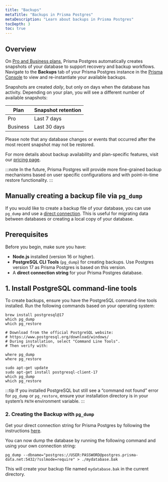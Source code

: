 ```yaml
---
title: "Backups"
metaTitle: "Backups in Prisma Postgres"
metaDescription: "Learn about backups in Prisma Postgres"
tocDepth: 3
toc: true
---
```


## Overview

On [Pro and Business plans](https://www.prisma.io/pricing), Prisma Postgres automatically creates snapshots of your database to support recovery and backup workflows. Navigate to the **Backups** tab of your Prisma Postgres instance in the [Prisma Console](https://console.prisma.io) to view and re-instantiate your available backups.

Snapshots are created _daily_, but only on days when the database has activity. Depending on your plan, you will see a different number of available snapshots:

| Plan     | Snapshot retention |
| -------- | ------------------ |
| Pro      | Last 7 days        |
| Business | Last 30 days       |

Please note that any database changes or events that occurred after the most recent snapshot may not be restored.

For more details about backup availability and plan-specific features, visit our [pricing page](https://www.prisma.io/pricing).

:::note
In the future, Prisma Postgres will provide more fine-grained backup mechanisms based on user specific configurations and with point-in-time restore functionality.
:::

## Manually creating a backup file via `pg_dump`

If you would like to create a backup file of your database, you can use `pg_dump` and use a [direct connection](/postgres/database/direct-connections). This is useful for migrating data between databases or creating a local copy of your database.

## Prerequisites

Before you begin, make sure you have:

- **Node.js** installed (version 16 or higher).
- **PostgreSQL CLI Tools** (`pg_dump`) for creating backups. Use Postgres version 17 as Prisma Postgres is based on this version.
- A **direct connection string** for your Prisma Postgres database.

## 1. Install PostgreSQL command-line tools

To create backups, ensure you have the PostgreSQL command-line tools installed. Run the following commands based on your operating system:

<TabbedContent code>

<TabItem value="macOS">

```terminal
brew install postgresql@17
which pg_dump
which pg_restore
```

</TabItem>

<TabItem value="Windows">

```terminal
# Download from the official PostgreSQL website:
# https://www.postgresql.org/download/windows/
# During installation, select "Command Line Tools".
# Then verify with:

where pg_dump
where pg_restore
```

</TabItem>

<TabItem value="Linux">

```terminal
sudo apt-get update
sudo apt-get install postgresql-client-17
which pg_dump
which pg_restore
```

</TabItem>

</TabbedContent>

:::tip
If you installed PostgreSQL but still see a “command not found” error for `pg_dump` or `pg_restore`, ensure your installation directory is in your system’s `PATH` environment variable.
:::

### 2. Creating the Backup with `pg_dump`

Get your direct connection string for Prisma Postgres by following the instructions [here](/postgres/database/direct-connections#how-to-connect-to-prisma-postgres-via-direct-tcp).

You can now dump the database by running the following command and using your own connection string:

```terminal
pg_dump --dbname="postgres://USER:PASSWORD@postgres.prisma-data.net:5432/?sslmode=require" > ./mydatabase.bak
```

This will create your backup file named `mydatabase.bak` in the current directory.
